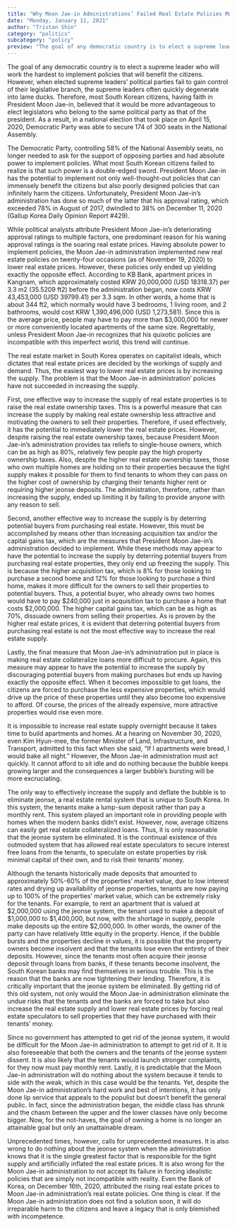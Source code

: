 ```yaml
---
title: "Why Moon Jae-in Administrations’ Failed Real Estate Policies Must be Undone"
date: "Monday, January 11, 2021"
author: "Tristan Shin"
category: "politics"
subcategory: "policy"
preview: "The goal of any democratic country is to elect a supreme leader who will work the hardest to implement policies that will benefit the citizens. However, when elected supreme leaders’ political parties fail to gain control of their legislative branch, the supreme leaders often quickly degenerate into lame ducks. Therefore, most South Korean citizens, having faith in President Moon Jae-in, believed that it would be more advantageous to elect legislators who belong to the same political party as that of the president. As a result, in a national election that took place on April 15, 2020, Democratic Party was able to secure 174 of 300 seats in the National Assembly..."
---
```


The goal of any democratic country is to elect a supreme leader who will work the hardest to implement policies that will benefit the citizens. However, when elected supreme leaders’ political parties fail to gain control of their legislative branch, the supreme leaders often quickly degenerate into lame ducks. Therefore, most South Korean citizens, having faith in President Moon Jae-in, believed that it would be more advantageous to elect legislators who belong to the same political party as that of the president. As a result, in a national election that took place on April 15, 2020, Democratic Party was able to secure 174 of 300 seats in the National Assembly.

The Democratic Party, controlling 58% of the National Assembly seats, no longer needed to ask for the support of opposing parties and had absolute power to implement policies. What most South Korean citizens failed to realize is that such power is a double-edged sword. President Moon Jae-in has the potential to implement not only well-thought-out policies that can immensely benefit the citizens but also poorly designed policies that can infinitely harm the citizens. Unfortunately, President Moon Jae-in’s administration has done so much of the latter that his approval rating, which exceeded 78% in August of 2017, dwindled to 38% on December 11, 2020 (Gallup Korea Daily Opinion Report #429).

While political analysts attribute President Moon Jae-in’s deteriorating approval ratings to multiple factors, one predominant reason for his waning approval ratings is the soaring real estate prices. Having absolute power to implement policies, the Moon Jae-in administration implemented new real estate policies on twenty-four occasions (as of November 19, 2020) to lower real estate prices. However, these policies only ended up yielding exactly the opposite effect. According to KB Bank, apartment prices in Kangnam, which approximately costed KRW 20,000,000 (USD 18318.37) per 3.3 m2 (35.5209 ft2) before the administration began, now costs KRW 43,453,000 (USD 39799.41) per 3.3 sqm. In other words, a home that is about 344 ft2, which normally would have 3 bedrooms, 1 living room, and 2 bathrooms, would cost KRW 1,390,496,000 (USD 1,273,581). Since this is the average price, people may have to pay more than $3,000,000 for newer or more conveniently located apartments of the same size. Regrettably, unless President Moon Jae-in recognizes that his quixotic policies are incompatible with this imperfect world, this trend will continue.

The real estate market in South Korea operates on capitalist ideals, which dictates that real estate prices are decided by the workings of supply and demand. Thus, the easiest way to lower real estate prices is by increasing the supply. The problem is that the Moon Jae-in administration’ policies have not succeeded in increasing the supply.

First, one effective way to increase the supply of real estate properties is to raise the real estate ownership taxes. This is a powerful measure that can increase the supply by making real estate ownership less attractive and motivating the owners to sell their properties. Therefore, if used effectively, it has the potential to immediately lower the real estate prices. However, despite raising the real estate ownership taxes, because President Moon Jae-in’s administration provides tax reliefs to single-house owners, which can be as high as 80%, relatively few people pay the high property ownership taxes. Also, despite the higher real estate ownership taxes, those who own multiple homes are holding on to their properties because the tight supply makes it possible for them to find tenants to whom they can pass on the higher cost of ownership by charging their tenants higher rent or requiring higher jeonse deposits. The administration, therefore, rather than increasing the supply, ended up limiting it by failing to provide anyone with any reason to sell.

Second, another effective way to increase the supply is by deterring potential buyers from purchasing real estate. However, this must be accomplished by means other than increasing acquisition tax and/or the capital gains tax, which are the measures that President Moon Jae-in’s administration decided to implement. While these methods may appear to have the potential to increase the supply by deterring potential buyers from purchasing real estate properties, they only end up freezing the supply. This is because the higher acquisition tax, which is 8% for those looking to purchase a second home and 12% for those looking to purchase a third home, makes it more difficult for the owners to sell their properties to potential buyers. Thus, a potential buyer, who already owns two homes would have to pay $240,000 just in acquisition tax to purchase a home that costs $2,000,000. The higher capital gains tax, which can be as high as 70%, dissuade owners from selling their properties. As is proven by the higher real estate prices, it is evident that deterring potential buyers from purchasing real estate is not the most effective way to increase the real estate supply.

Lastly, the final measure that Moon Jae-in’s administration put in place is making real estate collateralize loans more difficult to procure. Again, this measure may appear to have the potential to increase the supply by discouraging potential buyers from making purchases but ends up having exactly the opposite effect. When it becomes impossible to get loans, the citizens are forced to purchase the less expensive properties, which would drive up the price of these properties until they also become too expensive to afford. Of course, the prices of the already expensive, more attractive properties would rise even more.

It is impossible to increase real estate supply overnight because it takes time to build apartments and homes. At a hearing on November 30, 2020, even Kim Hyun-mee, the former Minister of Land, Infrastructure, and Transport, admitted to this fact when she said, “If I apartments were bread, I would bake all night.” However, the Moon Jae-in administration must act quickly. It cannot afford to sit idle and do nothing because the bubble keeps growing larger and the consequences a larger bubble’s bursting will be more excruciating.

The only way to effectively increase the supply and deflate the bubble is to eliminate jeonse, a real estate rental system that is unique to South Korea. In this system, the tenants make a lump-sum deposit rather than pay a monthly rent. This system played an important role in providing people with homes when the modern banks didn’t exist. However, now, average citizens can easily get real estate collateralized loans. Thus, it is only reasonable that the jeonse system be eliminated. It is the continual existence of this outmoded system that has allowed real estate speculators to secure interest free loans from the tenants, to speculate on estate properties by risk minimal capital of their own, and to risk their tenants’ money.

Although the tenants historically made deposits that amounted to approximately 50%-60% of the properties’ market value, due to low interest rates and drying up availability of jeonse properties, tenants are now paying up to 100% of the properties’ market value, which can be extremely risky for the tenants. For example, to rent an apartment that is valued at $2,000,000 using the jeonse system, the tenant used to make a deposit of $1,000,000 to $1,400,000, but now, with the shortage in supply, people make deposits up the entire $2,000,000. In other words, the owner of the party can have relatively little equity in the property. Hence, if the bubble bursts and the properties decline in values, it is possible that the property owners become insolvent and that the tenants lose even the entirety of their deposits. However, since the tenants most often acquire their jeonse deposit through loans from banks, if these tenants become insolvent, the South Korean banks may find themselves in serious trouble. This is the reason that the banks are now tightening their lending. Therefore, it is critically important that the jeonse system be eliminated. By getting rid of this old system, not only would the Moon Jae-in administration eliminate the undue risks that the tenants and the banks are forced to take but also increase the real estate supply and lower real estate prices by forcing real estate speculators to sell properties that they have purchased with their tenants’ money.

Since no government has attempted to get rid of the jeonse system, it would be difficult for the Moon Jae-in administration to attempt to get rid of it. It is also foreseeable that both the owners and the tenants of the jeonse system dissent. It is also likely that the tenants would launch stronger complaints, for they now must pay monthly rent. Lastly, it is predictable that the Moon Jae-in administration will do nothing about the system because it tends to side with the weak, which in this case would be the tenants. Yet, despite the Moon Jae-in administration’s hard work and best of intentions, it has only done lip service that appeals to the populist but doesn’t benefit the general public. In fact, since the administration began, the middle class has shrunk and the chasm between the upper and the lower classes have only become bigger. Now, for the not-haves, the goal of owning a home is no longer an attainable goal but only an unattainable dream.

Unprecedented times, however, calls for unprecedented measures. It is also wrong to do nothing about the jeonse system when the administration knows that it is the single greatest factor that is responsible for the tight supply and artificially inflated the real estate prices. It is also wrong for the Moon Jae-in administration to not accept its failure in forcing idealistic policies that are simply not incompatible with reality. Even the Bank of Korea, on December 16th, 2020, attributed the rising real estate prices to Moon Jae-in administration’s real estate policies. One thing is clear. If the Moon Jae-in administration does not find a solution soon, it will do irreparable harm to the citizens and leave a legacy that is only blemished with incompetence.
